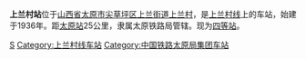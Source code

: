 '''上兰村站'''位于[[山西省|山西省]][[太原市|太原市]][[尖草坪区|尖草坪区]][[上兰街道|上兰街道]][[上兰村|上兰村]]，是[[上兰村线|上兰村线]]上的车站，始建于1936年。距[[太原站_(中國大陸)|太原站]]25公里，隶属太原铁路局管辖。现为[[四等站_(中铁)|四等站]]。
{{上兰村线}}
{{China-rail-stub}}

[[Category:太原市铁路车站|S]]
[[Category:上兰村线车站|Category:上兰村线车站]]
[[Category:中国铁路太原局集团车站|Category:中国铁路太原局集团车站]]